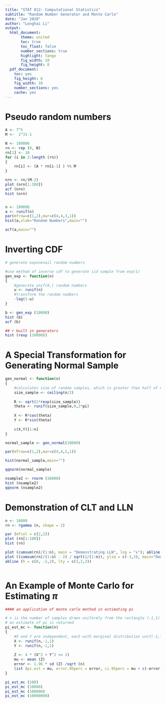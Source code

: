 ```yaml
---
title: "STAT 812: Computational Statistics"
subtitle: "Random Number Generator and Monte Carlo"
date: "Jan 2020"
author: "Longhai Li"
output:
  html_document:
       theme: united
       toc: true
       toc_float: false
       number_sections: true
       highlight: tango
       fig_width: 10
       fig_height: 8
  pdf_document:
    toc: yes
    fig_height: 6
    fig_width: 10
    number_sections: yes
    cache: yes
---
```


# Pseudo random numbers

```r


A <- 7^5
M <-  2^31-1

N <- 100000
rn <- rep (0, N)
rn[1] <- 10
for (i in 2:length (rn))
{
    rn[i] <- (A * rn[i-1] ) %% M
}

nrn <- rn/(M-2)
plot (nrn[1:100])
acf (nrn)
hist (nrn)


n <- 100000
a <- runif(n)
par(mfrow=c(1,2),mar=c(4,4,3,1))
hist(a,xlab="Random Numbers",main="")

acf(a,main="")

```

# Inverting CDF 

```r
# generate exponenail random numbers

#use method of inverse cdf to generate iid sample from exp(1)
gen_exp <- function(n)
{
    #generate unif(0,) random numbers
    u <- runif(n)
    #transform the random numbers
    -log(1-u)
}

b <- gen_exp (10000)
hist (b)
acf (b)

## r built in generators
hist (rexp (10000))

```

# A Special Transformation for Generating Normal Sample

```r
gen_normal <- function(n)
{
    #calculates size of random samples, which is greater than half of n
    size_sample <- ceiling(n/2)
    
    R <- sqrt(2*rexp(size_sample))
    theta <- runif(size_sample,0,2*pi)
    
    X <- R*cos(theta)  
    Y <- R*sin(theta)
    
    c(X,Y)[1:n]  
}

normal_sample <- gen_normal(10000)

par(mfrow=c(1,2),mar=c(4,4,1,1))

hist(normal_sample,main="")

qqnorm(normal_sample)

nsample2 <- rnorm (10000) 
hist (nsample2)
qqnorm (nsample2)

```

# Demonstration of CLT and LLN
```r

n <- 10000
rn <- rgamma (n, shape = 2)

par (mfcol = c(2,2))
plot (rn[1:100])
hist (rn)

plot (cumsum(rn)/(1:n), main = "Demonstrating LLN", log = "x"); abline (h = 2)
plot ((cumsum(rn)/(1:n) - 2) / sqrt(2/(1:n)), ylim = c(-3,3), main="Demonstrating CLT")
abline (h = c(0, -2,2), lty = c(1,2,2))



```

# An Example of Monte Carlo for Estimating $\pi$
```r

#### an application of monte carlo method in estimating pi

# n is the number of samples drawn uniformly from the rectangle (-1,1)  * (-1,1)
# an estimate of pi is returned
pi_est_mc <- function(n)
{
    #X and Y are independent, each with marginal distribution unif(-1,1)
    X <- runif(n,-1,1)
    Y <- runif(n,-1,1)
    
    Z <- 4 * (X^2 + Y^2 <= 1)
    mu <- mean (Z)
    error <- 1.96 * sd (Z) /sqrt (n)
    list (pi.est = mu, error.95perc = error, ci.95perc = mu + c(-error, error))
}  

pi_est_mc (100)
pi_est_mc (10000)
pi_est_mc (100000)
pi_est_mc (10000000)
```

